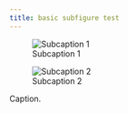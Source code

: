 ```yaml
---
title: basic subfigure test
---
```


::: {#fig-1}

![Subcaption 1](./img/abbas.jpg){#fig-1-1}

![Subcaption 2](./img/painter.jpg){#fig-1-2}

Caption.

:::
